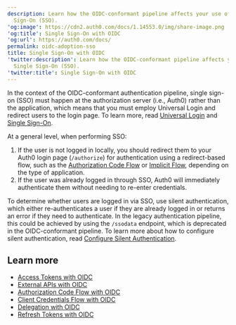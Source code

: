```yaml
---
description: Learn how the OIDC-conformant pipeline affects your use of Single
  Sign-On (SSO).
'og:image': https://cdn2.auth0.com/docs/1.14553.0/img/share-image.png
'og:title': Single Sign-On with OIDC
'og:url': https://auth0.com/docs/
permalink: oidc-adoption-sso
title: Single Sign-On with OIDC
'twitter:description': Learn how the OIDC-conformant pipeline affects your use of
  Single Sign-On (SSO).
'twitter:title': Single Sign-On with OIDC
---
```

In the context of the OIDC-conformant authentication pipeline, single sign-on (<Tooltip tip="Single Sign-On (SSO): Service that, after a user logs into one applicaton, automatically logs that user in to other applications." cta="View Glossary" href="/docs/glossary?term=SSO">SSO</Tooltip>) must happen at the <Tooltip tip="Single Sign-On (SSO): Service that, after a user logs into one applicaton, automatically logs that user in to other applications." cta="View Glossary" href="/docs/glossary?term=authorization+server">authorization server</Tooltip> (i.e., Auth0) rather than the application, which means that you must employ <Tooltip tip="Authorization Server: Centralized server that contributes to defining the boundaries of a user’s access. For example, your authorization server can control the data, tasks, and features available to a user." cta="View Glossary" href="/docs/glossary?term=Universal+Login">Universal Login</Tooltip> and redirect users to the login page. To learn more, read [Universal Login](/docs/authenticate/login/auth0-universal-login) and [Single Sign-On](/docs/authenticate/single-sign-on).

At a general level, when performing SSO:

1. If the user is not logged in locally, you should redirect them to your Auth0 login page (`/authorize`) for authentication using a redirect-based flow, such as the [Authorization Code Flow](/docs/get-started/authentication-and-authorization-flow/authorization-code-flow) or [Implicit Flow](/docs/get-started/authentication-and-authorization-flow/implicit-flow-with-form-post), depending on the type of application.
2. If the user was already logged in through SSO, Auth0 will immediately authenticate them without needing to re-enter credentials.

To determine whether users are logged in via SSO, use silent authentication, which either re-authenticates a user if they are already logged in or returns an error if they need to authenticate. In the legacy authentication pipeline, this could be achieved by using the `/ssodata` endpoint, which is deprecated in the OIDC-conformant pipeline. To learn more about how to configure silent authentication, read [Configure Silent Authentication](/docs/authenticate/login/configure-silent-authentication).

## Learn more

* [Access Tokens with OIDC](/docs/authenticate/login/oidc-conformant-authentication/oidc-adoption-access-tokens)
* [External APIs with OIDC](/docs/authenticate/login/oidc-conformant-authentication/oidc-adoption-apis)
* [Authorization Code Flow with OIDC](/docs/authenticate/login/oidc-conformant-authentication/oidc-adoption-auth-code-flow)
* [Client Credentials Flow with OIDC](/docs/authenticate/login/oidc-conformant-authentication/oidc-adoption-client-credentials-flow)
* [Delegation with OIDC](/docs/authenticate/login/oidc-conformant-authentication/oidc-adoption-delegation)
* [Refresh Tokens with OIDC](/docs/authenticate/login/oidc-conformant-authentication/oidc-adoption-refresh-tokens)